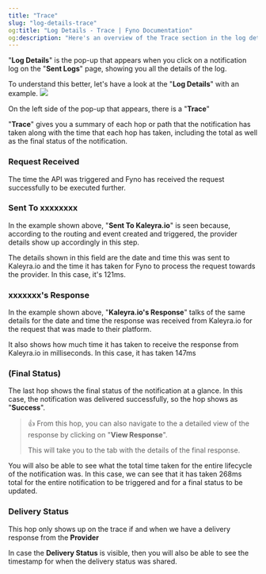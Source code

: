 ```yaml
---
title: "Trace"
slug: "log-details-trace"
og:title: "Log Details - Trace | Fyno Documentation"
og:description: "Here's an overview of the Trace section in the log details page."
---
```


"**Log Details**" is the pop-up that appears when you click on a notification log on the "**Sent Logs**" page, showing you all the details of the log.

To understand this better, let's have a look at the "**Log Details**" with an example.
![](/images/Trace-log.png)

On the left side of the pop-up that appears, there is a "**Trace**"

"**Trace**" gives you a summary of each hop or path that the notification has taken along with the time that each hop has taken, including the total as well as the final status of the notification.

### Request Received

The time the API was triggered and Fyno has received the request successfully to be executed further.

### Sent To xxxxxxxx

In the example shown above, "**Sent To Kaleyra.io**" is seen because, according to the routing and event created and triggered, the provider details show up accordingly in this step.

The details shown in this field are the date and time this was sent to Kaleyra.io and the time it has taken for Fyno to process the request towards the provider. In this case, it's 121ms.

### xxxxxxx's Response

In the example shown above, "**Kaleyra.io's Response**" talks of the same details for the date and time the response was received from Kaleyra.io for the request that was made to their platform.

It also shows how much time it has taken to receive the response from Kaleyra.io in milliseconds. In this case, it has taken 147ms

### (Final Status)

The last hop shows the final status of the notification at a glance. In this case, the notification was delivered successfully, so the hop shows as "**Success**".

> 👍 From this hop, you can also navigate to the a detailed view of the response by clicking on "**View Response**".
>
> This will take you to the tab with the details of the final response.

You will also be able to see what the total time taken for the entire lifecycle of the notification was. In this case, we can see that it has taken 268ms total for the entire notification to be triggered and for a final status to be updated.

### Delivery Status

This hop only shows up on the trace if and when we have a delivery response from the **Provider**

In case the **Delivery Status** is visible, then you will also be able to see the timestamp for when the delivery status was shared.
